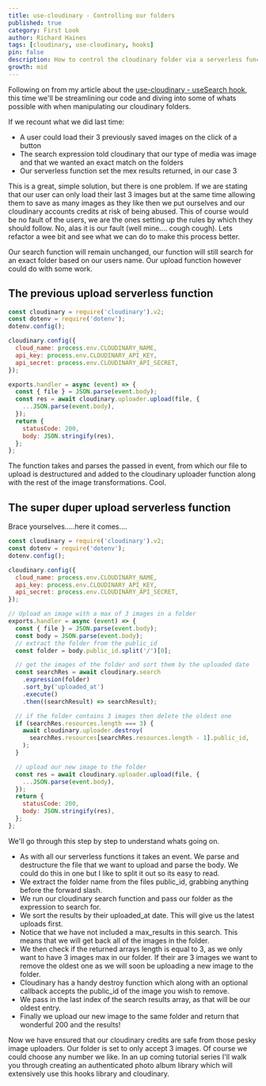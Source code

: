 ```yaml
---
title: use-cloudinary - Controlling our folders
published: true
category: First Look
author: Richard Haines
tags: [cloudinary, use-cloudinary, hooks]
pin: false
description: How to control the cloudinary folder via a serverless function
growth: mid
---
```


Following on from my article about the [use-cloudinary - useSearch hook](https://richardhaines.dev/use-cloudinary-hooks-use-search/), this time we'll be streamlining our code and diving into some of whats possible with when manipulating our cloudinary folders.

If we recount what we did last time:

- A user could load their 3 previously saved images on the click of a button
- The search expression told cloudinary that our type of media was image and that we wanted an exact match on the folders
- Our serverless function set the mex results returned, in our case 3

This is a great, simple solution, but there is one problem. If we are stating that our user can only load their last 3 images but at the same time allowing them to save as many images as they like then we put ourselves and our cloudinary accounts credits at risk of being abused. This of course would be no fault of the users, we are the ones setting up the rules by which they should follow. No, alas it is our fault (well mine.... cough cough). Lets refactor a wee bit and see what we can do to make this process better.

Our search function will remain unchanged, our function will still search for an exact folder based on our users name. Our upload function however could do with some work.

## The previous upload serverless function

```js
const cloudinary = require('cloudinary').v2;
const dotenv = require('dotenv');
dotenv.config();

cloudinary.config({
  cloud_name: process.env.CLOUDINARY_NAME,
  api_key: process.env.CLOUDINARY_API_KEY,
  api_secret: process.env.CLOUDINARY_API_SECRET,
});

exports.handler = async (event) => {
  const { file } = JSON.parse(event.body);
  const res = await cloudinary.uploader.upload(file, {
    ...JSON.parse(event.body),
  });
  return {
    statusCode: 200,
    body: JSON.stringify(res),
  };
};
```

The function takes and parses the passed in event, from which our file to upload is destructured and added to the cloudinary uploader function along with the rest of the image transformations. Cool.

## The super duper upload serverless function

Brace yourselves.....here it comes....

```js
const cloudinary = require('cloudinary').v2;
const dotenv = require('dotenv');
dotenv.config();

cloudinary.config({
  cloud_name: process.env.CLOUDINARY_NAME,
  api_key: process.env.CLOUDINARY_API_KEY,
  api_secret: process.env.CLOUDINARY_API_SECRET,
});

// Upload an image with a max of 3 images in a folder
exports.handler = async (event) => {
  const { file } = JSON.parse(event.body);
  const body = JSON.parse(event.body);
  // extract the folder from the public_id
  const folder = body.public_id.split('/')[0];

  // get the images of the folder and sort them by the uploaded date
  const searchRes = await cloudinary.search
    .expression(folder)
    .sort_by('uploaded_at')
    .execute()
    .then((searchResult) => searchResult);

  // if the folder contains 3 images then delete the oldest one
  if (searchRes.resources.length === 3) {
    await cloudinary.uploader.destroy(
      searchRes.resources[searchRes.resources.length - 1].public_id,
    );
  }

  // upload our new image to the folder
  const res = await cloudinary.uploader.upload(file, {
    ...JSON.parse(event.body),
  });
  return {
    statusCode: 200,
    body: JSON.stringify(res),
  };
};
```

We'll go through this step by step to understand whats going on.

- As with all our serverless functions it takes an event. We parse and destructure the file that we want to upload and parse the body. We could do this in one but I like to split it out so its easy to read.
- We extract the folder name from the files public_id, grabbing anything before the forward slash.
- We run our cloudinary search function and pass our folder as the expression to search for.
- We sort the results by their uploaded_at date. This will give us the latest uploads first.
- Notice that we have not included a max_results in this search. This means that we will get back all of the images in the folder.
- We then check if the returned arrays length is equal to 3, as we only want to have 3 images max in our folder. If their are 3 images we want to remove the oldest one as we will soon be uploading a new image to the folder.
- Cloudinary has a handy destroy function which along with an optional callback accepts the public_id of the image you wish to remove.
- We pass in the last index of the search results array, as that will be our oldest entry.
- Finally we upload our new image to the same folder and return that wonderful 200 and the results!

Now we have ensured that our cloudinary credits are safe from those pesky image uploaders. Our folder is set to only accept 3 images. Of course we could choose any number we like. In an up coming tutorial series I'll walk you through creating an authenticated photo album library which will extensively use this hooks library and cloudinary.
